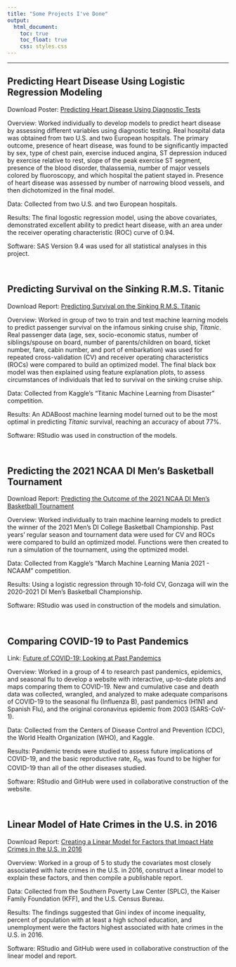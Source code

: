 ```yaml
---
title: "Some Projects I've Done"
output: 
  html_document:
    toc: true
    toc_float: true
    css: styles.css
---
```


***

## Predicting Heart Disease Using Logistic Regression Modeling

Download Poster: [Predicting Heart Disease Using Diagnostic Tests](sas_poster.pdf)

Overview: Worked individually to develop models to predict heart disease by assessing different variables using diagnostic testing. Real hospital data was obtained from two U.S. and two European hospitals. The primary outcome, presence of heart disease, was found to be significantly impacted by sex, type of chest pain, exercise induced angina, ST depression induced by exercise relative to rest, slope of the peak exercise ST segment, presence of the blood disorder, thalassemia, number of major vessels colored by fluoroscopy, and which hospital the patient stayed in. Presence of heart disease was assessed by number of narrowing blood vessels, and then dichotomized in the final model.

Data: Collected from two U.S. and two European hospitals.

Results: The final logostic regression model, using the above covariates, demonstrated excellent ability to predict heart disease, with an area under the receiver operating characteristic (ROC) curve of 0.94.

Software: SAS Version 9.4 was used for all statistical analyses in this project.

<br>

## Predicting Survival on the Sinking R.M.S. Titanic

Download Report: [Predicting Survival on the Sinking R.M.S. Titanic](titanic_proj.pdf)

Overview: Worked in group of two to train and test machine learning models to predict passenger survival on the infamous sinking cruise ship, *Titanic*. Real passenger data (age, sex, socio-economic status, number of siblings/spouse on board, number of parents/children on board, ticket number, fare, cabin number, and port of embarkation) was used for repeated cross-validation (CV) and receiver operating characteristics (ROCs) were compared to build an optimized model. The final black box model was then explained using feature explanation plots, to assess circumstances of individuals that led to survival on the sinking cruise ship.

Data: Collected from Kaggle's "Titanic Machine Learning from Disaster" competition.

Results: An ADABoost machine learning model turned out to be the most optimal in predicting *Titanic* survival, reaching an accuracy of about 77%.

Software: RStudio was used in construction of the models.

<br>

## Predicting the 2021 NCAA DI Men’s Basketball Tournament

Download Report: [Predicting the Outcome of the 2021 NCAA DI Men’s Basketball Tournament](tourney_proj.pdf)

Overview: Worked individually to train machine learning models to predict the winner of the 2021 Men’s DI College Basketball Championship. Past years’ regular season and tournament data were used for CV and ROCs were compared to build an optimized model. Functions were then created to run a simulation of the tournament, using the optimized model.

Data: Collected from Kaggle's "March Machine Learning Mania 2021 - NCAAM" competition.

Results: Using a logistic regression through 10-fold CV, Gonzaga will win the 2020-2021 DI Men's Basketball Championship.

Software: RStudio was used in construction of the models and simulation.

<br>

## Comparing COVID-19 to Past Pandemics

Link: [Future of COVID-19: Looking at Past Pandemics](https://p-sha.github.io/covid19_future.github.io)

Overview: Worked in a group of 4 to research past pandemics, epidemics, and seasonal flu to develop a website with interactive, up-to-date plots and maps comparing them to COVID-19. New and cumulative case and death data was collected, wrangled, and analyzed to make adequate comparisons of COVID-19 to the seasonal flu (Influenza B), past pandemics (H1N1 and Spanish Flu), and the original coronavirus epidemic from 2003 (SARS-CoV-1). 

Data: Collected from the Centers of Disease Control and Prevention (CDC), the World Health Organization (WHO), and Kaggle.

Results: Pandemic trends were studied to assess future implications of COVID-19, and the basic reproductive rate, $R_0$, was found to be higher for COVID-19 than all of the other diseases studied. 

Software: RStudio and GitHub were used in collaborative construction of the website. 

<br>

## Linear Model of Hate Crimes in the U.S. in 2016

Download Report: [Creating a Linear Model for Factors that Impact Hate Crimes in the U.S. in 2016](biostats_proj.pdf)

Overview: Worked in a group of 5 to study the covariates most closely associated with hate crimes in the U.S. in 2016, construct a linear model to explain these factors, and then compile a publishable report. 

Data: Collected from the Southern Poverty Law Center (SPLC), the Kaiser Family Foundation (KFF), and the U.S. Census Bureau.

Results: The findings suggested that Gini index of income inequality, percent of population with at least a high school education, and unemployment were the factors highest associated with hate crimes in the U.S. in 2016. 

Software: RStudio and GitHub were used in collaborative construction of the linear model and report. 
